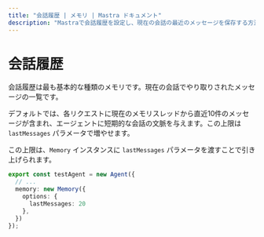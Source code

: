 ```yaml
---
title: "会話履歴 | メモリ | Mastra ドキュメント"
description: "Mastraで会話履歴を設定し、現在の会話の最近のメッセージを保存する方法を学びましょう。"
---
```


# 会話履歴

会話履歴は最も基本的な種類のメモリです。現在の会話でやり取りされたメッセージの一覧です。

デフォルトでは、各リクエストに現在のメモリスレッドから直近10件のメッセージが含まれ、エージェントに短期的な会話の文脈を与えます。この上限は `lastMessages` パラメータで増やせます。

この上限は、`Memory` インスタンスに `lastMessages` パラメータを渡すことで引き上げられます。

```typescript {3-7} showLineNumbers
export const testAgent = new Agent({
  // ...
  memory: new Memory({
    options: {
      lastMessages: 20
    },
  })
});
```
